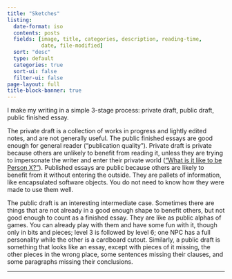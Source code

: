 ```yaml
---
title: "Sketches"
listing:
  date-format: iso
  contents: posts
  fields: [image, title, categories, description, reading-time,
           date, file-modified]
  sort: "desc"
  type: default
  categories: true
  sort-ui: false
  filter-ui: false
page-layout: full
title-block-banner: true
---
```


I make my writing in a simple 3-stage process: private draft, public draft, public finished essay.

The private draft is a collection of works in progress and lightly edited notes, and are not generally useful. The public finished essays are good enough for general reader ("publication quality"). Private draft is private because others are unlikely to benefit from reading it, unless they are trying to impersonate the writer and enter their private world (["What is it like to be Person X?"](https://en.wikipedia.org/wiki/What_Is_It_Like_to_Be_a_Bat%3F)). Published essays are public because others are likely to benefit from it without entering the outside. They are pallets of information, like encapsulated software objects. You do not need to know how they were made to use them well.

The public draft is an interesting intermediate case. Sometimes there are things that are not already in a good enough shape to benefit others, but not good enough to count as a finished essay. They are like as public alphas of games. You can already play with them and have some fun with it, though only in bits and pieces; level 3 is followed by level 6; one NPC has a full personality while the other is a cardboard cutout. Similarly, a public draft is something that looks like an essay, except with pieces of it missing, the other pieces in the wrong place, some sentences missing their clauses, and some paragraphs missing their conclusions.

----

